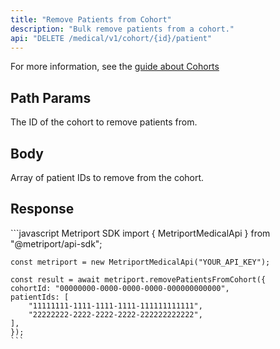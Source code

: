```yaml
---
title: "Remove Patients from Cohort"
description: "Bulk remove patients from a cohort."
api: "DELETE /medical/v1/cohort/{id}/patient"
---
```


For more information, see the [guide about Cohorts](/medical-api/handling-data/cohorts)

## Path Params

<ParamField path="id" type="string" required>
  The ID of the cohort to remove patients from.
</ParamField>

## Body

<ParamField body="patientIds" type="string[]" required>
  Array of patient IDs to remove from the cohort.
</ParamField>

## Response

<Snippet file="cohort-with-details-response-with-message.mdx" />

<ResponseExample>
    ```javascript Metriport SDK
    import { MetriportMedicalApi } from "@metriport/api-sdk";

    const metriport = new MetriportMedicalApi("YOUR_API_KEY");

    const result = await metriport.removePatientsFromCohort({
    cohortId: "00000000-0000-0000-0000-000000000000",
    patientIds: [
        "11111111-1111-1111-1111-111111111111",
        "22222222-2222-2222-2222-222222222222",
    ],
    });
    ```
</ResponseExample>

<Snippet file="cohort-remove-patients-response-json.mdx" />
